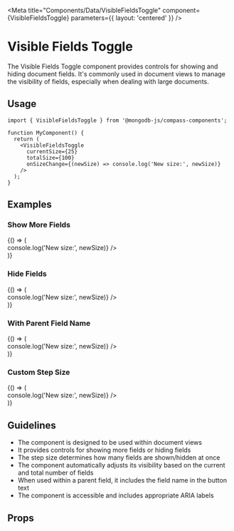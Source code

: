 
<Meta
  title="Components/Data/VisibleFieldsToggle"
  component={VisibleFieldsToggle}
  parameters={{ layout: 'centered' }}
/>

# Visible Fields Toggle

The Visible Fields Toggle component provides controls for showing and hiding document fields. It's commonly used in document views to manage the visibility of fields, especially when dealing with large documents.

## Usage

```tsx
import { VisibleFieldsToggle } from '@mongodb-js/compass-components';

function MyComponent() {
  return (
    <VisibleFieldsToggle
      currentSize={25}
      totalSize={100}
      onSizeChange={(newSize) => console.log('New size:', newSize)}
    />
  );
}
```

## Examples

### Show More Fields

<Story name="ShowMore">
  {() => (
    <div style={{ width: '400px', padding: '20px' }}>
      <VisibleFieldsToggle
        currentSize={25}
        totalSize={100}
        onSizeChange={(newSize) => console.log('New size:', newSize)}
      />
    </div>
  )}
</Story>

### Hide Fields

<Story name="HideFields">
  {() => (
    <div style={{ width: '400px', padding: '20px' }}>
      <VisibleFieldsToggle
        currentSize={50}
        totalSize={50}
        onSizeChange={(newSize) => console.log('New size:', newSize)}
      />
    </div>
  )}
</Story>

### With Parent Field Name

<Story name="WithParentField">
  {() => (
    <div style={{ width: '400px', padding: '20px' }}>
      <VisibleFieldsToggle
        currentSize={25}
        totalSize={100}
        parentFieldName="user"
        onSizeChange={(newSize) => console.log('New size:', newSize)}
      />
    </div>
  )}
</Story>

### Custom Step Size

<Story name="CustomStep">
  {() => (
    <div style={{ width: '400px', padding: '20px' }}>
      <VisibleFieldsToggle
        currentSize={25}
        totalSize={100}
        step={50}
        onSizeChange={(newSize) => console.log('New size:', newSize)}
      />
    </div>
  )}
</Story>

## Guidelines

- The component is designed to be used within document views
- It provides controls for showing more fields or hiding fields
- The step size determines how many fields are shown/hidden at once
- The component automatically adjusts its visibility based on the current and total number of fields
- When used within a parent field, it includes the field name in the button text
- The component is accessible and includes appropriate ARIA labels

## Props

<Controls />
